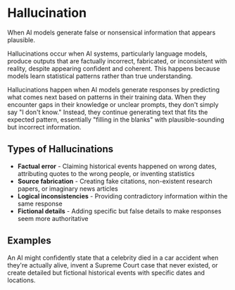 
<StructuredData 
  title="Hallucination" 
  description="When AI models generate false or nonsensical information that appears plausible. Hallucinations occur when AI systems produce outputs that are factually incorrect, fabricated, or inconsistent with reality, despite appearing confident and coherent." 
  url="https://ai-glossary.com/H/hallucination" 
/>

# Hallucination

When AI models generate false or nonsensical information that appears plausible.

Hallucinations occur when AI systems, particularly language models, produce outputs that are factually incorrect, fabricated, or inconsistent with reality, despite appearing confident and coherent. This happens because models learn statistical patterns rather than true understanding.

Hallucinations happen when AI models generate responses by predicting what comes next based on patterns in their training data. When they encounter gaps in their knowledge or unclear prompts, they don't simply say "I don't know." Instead, they continue generating text that fits the expected pattern, essentially "filling in the blanks" with plausible-sounding but incorrect information.

## Types of Hallucinations
- **Factual error** - Claiming historical events happened on wrong dates, attributing quotes to the wrong people, or inventing statistics
- **Source fabrication** - Creating fake citations, non-existent research papers, or imaginary news articles
- **Logical inconsistencies** - Providing contradictory information within the same response
- **Fictional details** - Adding specific but false details to make responses seem more authoritative


## Examples

An AI might confidently state that a celebrity died in a car accident when they're actually alive, invent a Supreme Court case that never existed, or create detailed but fictional historical events with specific dates and locations.